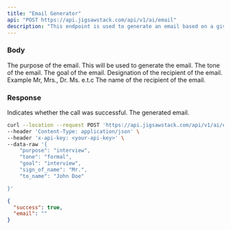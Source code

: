 ```yaml
---
title: "Email Generator"
api: "POST https://api.jigsawstack.com/api/v1/ai/email"
description: "This endpoint is used to generate an email based on a given topic."
---
```


### Body

<ParamField body="purpose" type="string" required>
  The purpose of the email. This will be used to generate the email.
</ParamField>

<ParamField body="tone" type="string" required>
  The tone of the email.
</ParamField>

<ParamField body="goal" type="string" required>
  The goal of the email.
</ParamField>

<ParamField body="sign_of_name" type="string" required>
  Designation of the recipient of the email. Example Mr, Mrs., Dr. Ms. e.t.c
</ParamField>

<ParamField body="to_name" type="string" required>
  The name of the recipient of the email.
</ParamField>

### Response

<ResponseField name="success" type="boolean">
  Indicates whether the call was successful.
</ResponseField>

<ResponseField name="email" type="string">
  The generated email.
</ResponseField>

<RequestExample>

```bash Example Request
curl --location --request POST 'https://api.jigsawstack.com/api/v1/ai/email' \
--header 'Content-Type: application/json' \
--header 'x-api-key: <your-api-key>' \
--data-raw '{
    "purpose": "interview",
    "tone": "formal",
    "goal": "interview",
    "sign_of_name": "Mr.",
    "to_name": "John Doe"

}'
```

</RequestExample>

<ResponseExample>

```json Response
{
  "success": true,
  "email": ""
}
```

</ResponseExample>
